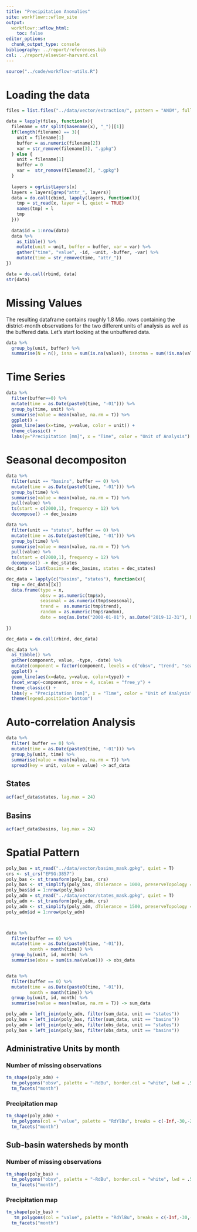 ```yaml
---
title: "Precipitation Anomalies"
site: workflowr::wflow_site
output:
  workflowr::wflow_html:
    toc: false
editor_options:
  chunk_output_type: console
bibliography: ../report/references.bib
csl: ../report/elsevier-harvard.csl
---
```


```r
source("../code/workflowr-utils.R")
```

# Loading the data

```r
files = list.files("../data/vector/extraction/", pattern = "ANOM", full.names = T)

data = lapply(files, function(x){
  filename = str_split(basename(x), "_")[[1]]
  if(length(filename) == 3){
    unit = filename[1]
    buffer = as.numeric(filename[2])
    var = str_remove(filename[3], ".gpkg")
  } else {
    unit = filename[1]
    buffer = 0
    var =  str_remove(filename[2], ".gpkg")
  }
  
  layers = ogrListLayers(x)
  layers = layers[grep("attr_", layers)]
  data = do.call(cbind, lapply(layers, function(l){
    tmp = st_read(x, layer = l, quiet = TRUE)
    names(tmp) = l
    tmp
  }))
  
  data$id = 1:nrow(data)
  data %>%
    as_tibble() %>%
    mutate(unit = unit, buffer = buffer, var = var) %>%
    gather("time", "value", -id, -unit, -buffer, -var) %>%
    mutate(time = str_remove(time, "attr_"))
})

data = do.call(rbind, data)
str(data)
```

# Missing Values

The resulting dataframe contains roughly 1.8 Mio. rows containing the district-month
observations for the two different units of analysis as well as the buffered data.
Let's start looking at the unbuffered data.


```r
data %>%
  group_by(unit, buffer) %>%
  summarise(N = n(), isna = sum(is.na(value)), isnotna = sum(!is.na(value)), perc = sum(is.na(value)) / n() * 100)
```

# Time Series

```r
data %>%
  filter(buffer==0) %>%
  mutate(time = as.Date(paste0(time, "-01"))) %>%
  group_by(time, unit) %>%
  summarise(value = mean(value, na.rm = T)) %>%
  ggplot() +
  geom_line(aes(x=time, y=value, color = unit)) +
  theme_classic() +
  labs(y="Precipitation [mm]", x = "Time", color = "Unit of Analysis")

```

# Seasonal decompositon

```r
data %>%
  filter(unit == "basins", buffer == 0) %>%
  mutate(time = as.Date(paste0(time, "-01"))) %>%
  group_by(time) %>%
  summarise(value = mean(value, na.rm = T)) %>% 
  pull(value) %>%
  ts(start = c(2000,1), frequency = 12) %>%
  decompose() -> dec_basins

data %>%
  filter(unit == "states", buffer == 0) %>%
  mutate(time = as.Date(paste0(time, "-01"))) %>%
  group_by(time) %>%
  summarise(value = mean(value, na.rm = T)) %>% 
  pull(value) %>%
  ts(start = c(2000,1), frequency = 12) %>%
  decompose() -> dec_states
dec_data = list(basins = dec_basins, states = dec_states)

dec_data = lapply(c("basins", "states"), function(x){
  tmp = dec_data[[x]]
  data.frame(type = x,
             obsv = as.numeric(tmp$x),
             seasonal = as.numeric(tmp$seasonal),
             trend =  as.numeric(tmp$trend),
             random = as.numeric(tmp$random),
             date = seq(as.Date("2000-01-01"), as.Date("2019-12-31"), by = "month"))
  
})

dec_data = do.call(rbind, dec_data)

dec_data %>%
  as_tibble() %>%
  gather(component, value, -type, -date) %>%
  mutate(component = factor(component, levels = c("obsv", "trend", "seasonal", "random"))) %>%
  ggplot() +
  geom_line(aes(x=date, y=value, color=type)) +
  facet_wrap(~component, nrow = 4, scales = "free_y") +
  theme_classic() +
  labs(y = "Precipitation [mm]", x = "Time", color = "Unit of Analysis") +
  theme(legend.position="bottom")
```

# Auto-correlation Analysis

```r
data %>%
  filter( buffer == 0) %>%
  mutate(time = as.Date(paste0(time, "-01"))) %>%
  group_by(unit, time) %>%
  summarise(value = mean(value, na.rm = T)) %>%
  spread(key = unit, value = value) -> acf_data
```

## States

```r
acf(acf_data$states, lag.max = 24)
```

## Basins

```r
acf(acf_data$basins, lag.max = 24)
```

# Spatial Pattern

```r
poly_bas = st_read("../data/vector/basins_mask.gpkg", quiet = T)
crs <- st_crs("EPSG:3857")
poly_bas <- st_transform(poly_bas, crs)
poly_bas <- st_simplify(poly_bas, dTolerance = 1000, preserveTopology = T)
poly_bas$id = 1:nrow(poly_bas)
poly_adm = st_read("../data/vector/states_mask.gpkg", quiet = T)
poly_adm <- st_transform(poly_adm, crs)
poly_adm <- st_simplify(poly_adm, dTolerance = 1500, preserveTopology = T)
poly_adm$id = 1:nrow(poly_adm)



data %>%
  filter(buffer == 0) %>%
  mutate(time = as.Date(paste0(time, "-01")),
         month = month(time)) %>%
  group_by(unit, id, month) %>%
  summarise(obsv = sum(is.na(value))) -> obs_data


data %>%
  filter(buffer == 0) %>%
  mutate(time = as.Date(paste0(time, "-01")),
         month = month(time)) %>%
  group_by(unit, id, month) %>%
  summarise(value = mean(value, na.rm = T)) -> sum_data

poly_adm = left_join(poly_adm, filter(sum_data, unit == "states"))
poly_bas = left_join(poly_bas, filter(sum_data, unit == "basins"))
poly_adm = left_join(poly_adm, filter(obs_data, unit == "states"))
poly_bas = left_join(poly_bas, filter(obs_data, unit == "basins"))

```

## Administrative Units by month

### Number of missing observations

```r
tm_shape(poly_adm) +
  tm_polygons("obsv", palette = "-RdBu", border.col = "white", lwd = .5) +
  tm_facets("month")
```
### Precipitation map

```r
tm_shape(poly_adm) +
  tm_polygons(col = "value", palette = "RdYlBu", breaks = c(-Inf,-30,-20,-10,0,10,20,30,+Inf), border.col = "white", lwd = .5) +
  tm_facets("month")
```

## Sub-basin watersheds by month

### Number of missing observations

```r
tm_shape(poly_bas) +
  tm_polygons("obsv", palette = "-RdBu", border.col = "white", lwd = .5) +
  tm_facets("month")
```

### Precipitation map

```r
tm_shape(poly_bas) +
   tm_polygons(col = "value", palette = "RdYlBu", breaks = c(-Inf,-30,-20,-10,0,10,20,30,+Inf), border.col = "white", lwd = .5) +
  tm_facets("month")
```






